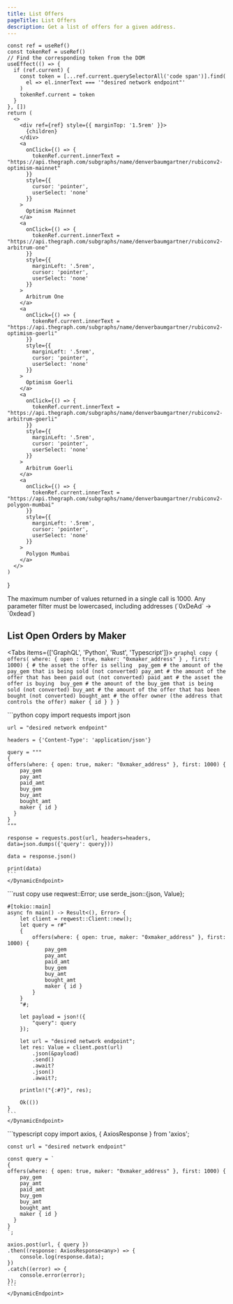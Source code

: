 ```yaml
---
title: List Offers
pageTitle: List Offers
description: Get a list of offers for a given address.
---
```



    const ref = useRef()
    const tokenRef = useRef()
    // Find the corresponding token from the DOM
    useEffect(() => {
      if (ref.current) {
        const token = [...ref.current.querySelectorAll('code span')].find(
          el => el.innerText === '"desired network endpoint"'
        )
        tokenRef.current = token
      }
    }, [])
    return (
      <>
        <div ref={ref} style={{ marginTop: '1.5rem' }}>
          {children}
        </div>
        <a
          onClick={() => {
            tokenRef.current.innerText = "https://api.thegraph.com/subgraphs/name/denverbaumgartner/rubiconv2-optimism-mainnet"
          }}
          style={{
            cursor: 'pointer',
            userSelect: 'none'
          }}
        >
          Optimism Mainnet
        </a>
        <a
          onClick={() => {
            tokenRef.current.innerText = "https://api.thegraph.com/subgraphs/name/denverbaumgartner/rubiconv2-arbitrum-one"
          }}
          style={{
            marginLeft: '.5rem',
            cursor: 'pointer',
            userSelect: 'none'
          }}
        >
          Arbitrum One
        </a>
        <a
          onClick={() => {
            tokenRef.current.innerText = "https://api.thegraph.com/subgraphs/name/denverbaumgartner/rubiconv2-optimism-goerli"
          }}
          style={{
            marginLeft: '.5rem',
            cursor: 'pointer',
            userSelect: 'none'
          }}
        >
          Optimism Goerli
        </a>
        <a
          onClick={() => {
            tokenRef.current.innerText = "https://api.thegraph.com/subgraphs/name/denverbaumgartner/rubiconv2-arbitrum-goerli"
          }}
          style={{
            marginLeft: '.5rem',
            cursor: 'pointer',
            userSelect: 'none'
          }}
        >
          Arbitrum Goerli
        </a>
        <a
          onClick={() => {
            tokenRef.current.innerText = "https://api.thegraph.com/subgraphs/name/denverbaumgartner/rubiconv2-polygon-mumbai"
          }}
          style={{
            marginLeft: '.5rem',
            cursor: 'pointer',
            userSelect: 'none'
          }}
        >
          Polygon Mumbai
        </a>
      </>
    )
  }

<Callout>
    The maximum number of values returned in a single call is 1000.
</Callout>

<Callout type="warning" emoji="⚠️">
  Any parameter filter must be lowercased, including addresses (`0xDeAd` -> `0xdead`)
</Callout>

## List Open Orders by Maker

<Tabs items={['GraphQL', 'Python', 'Rust', 'Typescript']}>
  <Tab>
    ```graphql copy
    {
    offers( where: { open : true, maker: "0xmaker_address" } , first: 1000) {
        # the asset the offer is selling 
        pay_gem
        # the amount of the pay_gem that is being sold (not converted)
        pay_amt
        # the amount of the offer that has been paid out (not converted)
        paid_amt
        # the asset the offer is buying 
        buy_gem
        # the amount of the buy_gem that is being sold (not converted)
        buy_amt
        # the amount of the offer that has been bought (not converted)
        bought_amt
        # the offer owner (the address that controls the offer)
        maker { id }
      }
    }
    ```

  </Tab>
  <Tab>
    <DynamicEndpoint>
    ```python copy
    import requests
    import json

    url = "desired network endpoint"

    headers = {'Content-Type': 'application/json'}

    query = """
    {
    offers(where: { open: true, maker: "0xmaker_address" }, first: 1000) {
        pay_gem
        pay_amt
        paid_amt
        buy_gem
        buy_amt
        bought_amt
        maker { id }
      }
    }
    """

    response = requests.post(url, headers=headers, data=json.dumps({'query': query}))

    data = response.json()

    print(data)
    ```
    </DynamicEndpoint>
  </Tab>

  <Tab>
    <DynamicEndpoint>
    ```rust copy
    use reqwest::Error;
    use serde_json::{json, Value};

    #[tokio::main]
    async fn main() -> Result<(), Error> {
        let client = reqwest::Client::new();
        let query = r#"
        {
            offers(where: { open: true, maker: "0xmaker_address" }, first: 1000) {
                pay_gem
                pay_amt
                paid_amt
                buy_gem
                buy_amt
                bought_amt
                maker { id }
            }
        }
        "#;

        let payload = json!({
            "query": query
        });

        let url = "desired network endpoint";
        let res: Value = client.post(url)
            .json(&payload)
            .send()
            .await?
            .json()
            .await?;

        println!("{:#?}", res);

        Ok(())
    }
    ```
    </DynamicEndpoint>
  </Tab>
  <Tab>
    <DynamicEndpoint>
    ```typescript copy
    import axios, { AxiosResponse } from 'axios';

    const url = "desired network endpoint"

    const query = `
    {
    offers(where: { open: true, maker: "0xmaker_address" }, first: 1000) {
        pay_gem
        pay_amt
        paid_amt
        buy_gem
        buy_amt
        bought_amt
        maker { id }
      }
    }
    `;

    axios.post(url, { query })
    .then((response: AxiosResponse<any>) => {
        console.log(response.data);
    })
    .catch((error) => {
        console.error(error);
    });
    ```
    </DynamicEndpoint>
  </Tab>
</Tabs>